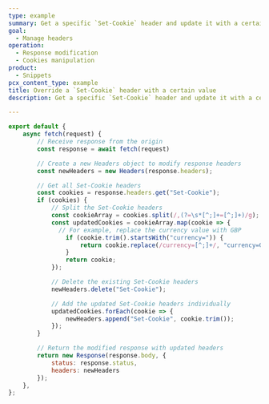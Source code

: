 ```yaml
---
type: example
summary: Get a specific `Set-Cookie` header and update it with a certain value.
goal:
  - Manage headers
operation:
  - Response modification
  - Cookies manipulation
product:
  - Snippets
pcx_content_type: example
title: Override a `Set-Cookie` header with a certain value
description: Get a specific `Set-Cookie` header and update it with a certain value.

---
```


```js
export default {
    async fetch(request) {
        // Receive response from the origin
        const response = await fetch(request)

        // Create a new Headers object to modify response headers
        const newHeaders = new Headers(response.headers);

        // Get all Set-Cookie headers
        const cookies = response.headers.get("Set-Cookie");
        if (cookies) {
            // Split the Set-Cookie headers
            const cookieArray = cookies.split(/,(?=\s*[^;]+=[^;]+)/g);
            const updatedCookies = cookieArray.map(cookie => {
              // For example, replace the currency value with GBP
                if (cookie.trim().startsWith("currency=")) {
                    return cookie.replace(/currency=[^;]+/, "currency=GBP");
                }
                return cookie;
            });

            // Delete the existing Set-Cookie headers
            newHeaders.delete("Set-Cookie");

            // Add the updated Set-Cookie headers individually
            updatedCookies.forEach(cookie => {
                newHeaders.append("Set-Cookie", cookie.trim());
            });
        }

        // Return the modified response with updated headers
        return new Response(response.body, {
            status: response.status,
            headers: newHeaders
        });
    },
};
```

